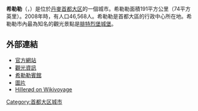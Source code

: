 {{Infobox City
|name = 希勒勒
|native_name = Hillerød
|image_flag= 
|image_seal= 
|image_skyline = File:Fredericksborg Slot - panoramio.jpg
|image_shield = Coat of arms of Hillerød.svg
|pushpin_map = Denmark
|mapsize = 
|subdivision_type = [[国家|国家]]
|subdivision_name = [[丹麥|丹麥]]
|leader_title = 
|leader_name =
|region= 
|departement= 
|party=
|area_total_km2 = 191
|population_as_of  = 2008
|population_total = 46,568
|population_density_km2 = auto
|timezone = 
|latd = 55
|latm = 55
|lats = 45
|latNS = N
|longd = 12
|longm = 18
|longs = 29
|longEW = E
|website = http://www.hillerod.dk/
|}}
'''希勒勒'''（{{lang-da|Hillerød}}，{{IPA-da|ˈhiləˌʁœðˀ}}）是位於[[丹麥|丹麥]][[首都大区|首都大区]]的一個城市。希勒勒面積191平方公里（74平方英里）。2008年時，有人口46,568人。希勒勒是首都大區的行政中心所在地。希勒勒市內最為知名的觀光景點是[[腓特烈堡城堡|腓特烈堡城堡]]。

==外部連結==
* [http://www.hillerod.dk 官方網站] {{Wayback|url=http://www.hillerod.dk/ |date=20080603103450 }}
* [http://www.hillerodturist.dk/ 觀光資訊] {{Wayback|url=http://www.hillerodturist.dk/ |date=20201216123857 }}
* [https://web.archive.org/web/20051203024644/http://www.hotelhillerod.dk/engelsk/reception.html 希勒勒賓館]
* [https://web.archive.org/web/20080916004257/http://drokov.narod.ru/photos/hillerod200506/index.htm 圖片]
* [[:voy:en:Hillerød|Hillerød on Wikivoyage]]

[[Category:首都大区城市|Category:首都大区城市]]